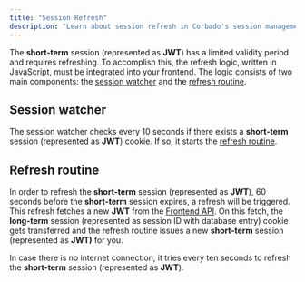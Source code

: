 ```yaml
---
title: "Session Refresh"
description: "Learn about session refresh in Corbado's session management."
---
```


The **short-term** session (represented as **JWT**) has a limited validity period and requires refreshing. To accomplish this, the refresh logic, written in JavaScript, must be integrated into your frontend. The logic consists of two main components: the [session watcher](#session-watcher) and the [refresh routine](#refresh-routine).

## Session watcher

The session watcher checks every 10 seconds if there exists a **short-term** session (represented as **JWT**) cookie. If so, it starts the [refresh routine](#refresh-routine).

## Refresh routine

In order to refresh the **short-term** session (represented as **JWT**), 60 seconds before the **short-term** session
expires, a refresh will be triggered. This refresh fetches a new **JWT** from the [Frontend API](/corbado-complete/overview/corbado-api-structure/frontend-api). On this fetch, the **long-term** session (represented as session ID with database entry) cookie gets transferred and the refresh routine issues a new **short-term** session (represented as **JWT)** for you.

In case there is no internet connection, it tries every ten seconds to refresh the **short-term** session (represented as **JWT**).